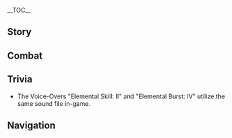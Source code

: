 {{CharacterTabs}}
{{LanguageTabs}}

__TOC__
==Story==
{{VO/Story
|character           = Razor
|language            = zh
|language_s          = zh
|language_t          = zh-tw
|name_s              = 雷泽
|name_t              = 雷澤

|vo_01_01_title_s    = 初次见面…
|vo_01_01_title_t    = 初次見面…
|vo_01_01_subtitle   = Hello
|vo_01_01_file       = VO_{language}{character} Hello.ogg
|vo_01_01_tx_s       = 你的气味…好闻。一起狩猎吧！
|vo_01_01_tx_t       = {{MC|你|妳|mc=1}}的氣味…好聞。一起狩獵吧！
|vo_01_01_rm         = Nǐ de qìwei... hǎowén. Yīqǐ shòuliè ba!
|vo_01_01_tl         = Your smell... is nice. Let's hunt together!

|vo_02_01_title_s    = 闲聊・气味
|vo_02_01_title_t    = 閒聊・氣味
|vo_02_01_subtitle   = Chat: Scent
|vo_02_01_file       = VO_{language}{character} Chat - Scent.ogg
|vo_02_01_tx_s       = 唔，兔子的味道…
|vo_02_01_tx_t       = 唔，兔子的味道…
|vo_02_01_rm         = N, tùzi de wèidao...
|vo_02_01_tl         = Mmm, the smell of rabbits...
|vo_02_02_title_s    = 闲聊・饿
|vo_02_02_title_t    = 閒聊・餓
|vo_02_02_subtitle   = Chat: Hunger
|vo_02_02_file       = VO_{language}{character} Chat - Hunger.ogg
|vo_02_02_tx_s       = 走吗，肚子饿了。
|vo_02_02_tx_t       = 走嗎，肚子餓了。
|vo_02_02_rm         = Zǒu ma, dùzi èle.
|vo_02_02_tl         = Are we going? I'm hungry.
|vo_02_03_title_s    = 闲聊・望风
|vo_02_03_title_t    = 閒聊・把風
|vo_02_03_subtitle   = Chat: Wind-gazing
|vo_02_03_file       = VO_{language}{character} Chat - Wind-gazing.ogg
|vo_02_03_tx_s       = 我去望风，走了叫我。
|vo_02_03_tx_t       = 我去望風，走了叫我。
|vo_02_03_rm         = Wǒ qù wàngfēng, zǒule jiào wǒ.
|vo_02_03_tl         = I'll go keep a lookout, call me when you leave.

<!-- Weather -->
|vo_03_01_title_s    = 打雷的时候・提醒
|vo_03_01_title_t    = 打雷的時候・提醒
|vo_03_01_subtitle   = When Thunder Strikes: Warning
|vo_03_01_file       = VO_{language}{character} When Thunder Strikes - Warning.ogg
|vo_03_01_tx_s       = 怕就快点躲起来。
|vo_03_01_tx_t       = 怕就快點躲起來。
|vo_03_01_rm         = Pà jiù kuàidiǎn duǒqǐlái.
|vo_03_01_tl         = If you're scared, hide quickly.
|vo_03_02_title_s    = 打雷的时候・带路
|vo_03_02_title_t    = 打雷的時候・帶路
|vo_03_02_subtitle   = When Thunder Strikes: Guidance
|vo_03_02_file       = VO_{language}{character} When Thunder Strikes - Guidance.ogg
|vo_03_02_tx_s       = 避开树，跟我来！
|vo_03_02_tx_t       = 避開樹，跟我來！
|vo_03_02_rm         = Bìkāi shù, gēn wǒ lái!
|vo_03_02_tl         = Avoid trees, follow me!
|vo_03_03_title_s    = 起风的时候…
|vo_03_03_title_t    = 起風的時候…
|vo_03_03_subtitle   = When It's Windy
|vo_03_03_file       = VO_{language}{character} When It's Windy.ogg
|vo_03_03_tx_s       = 风…唔…舒服。
|vo_03_03_tx_t       = 風…唔…舒服。
|vo_03_03_rm         = Fēng... N... Shūfu.
|vo_03_03_tl         = Wind... Mmm... Comfortable.
|vo_03_04_title_s    = 刮大风了…
|vo_03_04_title_t    = 颳大風了…
|vo_03_04_subtitle   = When the Wind Is Blowing
|vo_03_04_file       = VO_{language}{character} When the Wind Is Blowing.ogg
|vo_03_04_tx_s       = 风…嗯…扎扎的，有点疼。
|vo_03_04_tx_t       = 風…嗯…紮紮的，有點疼。
|vo_03_04_rm         = Fēng... Ng... zhāzhā de, yǒudiǎn téng.
|vo_03_04_tl         = Wind... Mmm... It's a bit bitey, kind of hurts.

|vo_04_01_title_s    = 早上好…
|vo_04_01_title_t    = 早安…
|vo_04_01_subtitle   = Good Morning
|vo_04_01_file       = VO_{language}{character} Good Morning.ogg
|vo_04_01_tx_s       = 太阳出来了。狩猎一起去？
|vo_04_01_tx_t       = 太陽出來了。狩獵一起去？
|vo_04_01_rm         = Tàiyáng chūláile. Shòuliè yīqǐ qù?
|vo_04_01_tl         = The sun has come out. Go hunting together?
|vo_04_02_title_s    = 中午好…
|vo_04_02_title_t    = 午安…
|vo_04_02_subtitle   = Good Afternoon
|vo_04_02_file       = VO_{language}{character} Good Afternoon.ogg
|vo_04_02_tx_s       = 大块吃肉，开心！
|vo_04_02_tx_t       = 大塊吃肉，開心！
|vo_04_02_rm         = Dà kuài chī ròu, kāixīn!
|vo_04_02_tl         = Eating a big piece of meat, happy!
|vo_04_03_title_s    = 晚上好…
|vo_04_03_title_t    = 晚上好…
|vo_04_03_subtitle   = Good Evening
|vo_04_03_file       = VO_{language}{character} Good Evening.ogg
|vo_04_03_tx_s       = 你去睡觉吧，我看月亮。
|vo_04_03_tx_t       = {{MC|你|妳|mc=1}}去睡覺吧，我看月亮。
|vo_04_03_rm         = Nǐ qù shuìjiào ba, wǒ kàn yuèliang.
|vo_04_03_tl         = You go and rest. I'm watching the moon.

|vo_04_04_title_s    = 晚安…
|vo_04_04_title_t    = 晚安…
|vo_04_04_subtitle   = Good Night
|vo_04_04_file       = VO_{language}{character} Good Night.ogg
|vo_04_04_tx_s       = 你睡觉，我看守。明天一起狩猎。
|vo_04_04_tx_t       = {{MC|你|妳|mc=1}}睡覺，我看守。明天一起狩獵。
|vo_04_04_rm         = Nǐ shuìjiaò, wǒ kānshǒu. Míngtiān yīqǐ shòuliè.
|vo_04_04_tl         = You sleep, I keep watch. Tomorrow we hunt together.

|vo_05_01_title_s    = 关于{name_s}自己…
|vo_05_01_title_t    = 關於{name_t}自己…
|vo_05_01_subtitle   = About {character}
|vo_05_01_file       = VO_{language}{character} About {character}.ogg
|vo_05_01_tx_s       = 我是狼。人的爸爸、妈妈，没有。
|vo_05_01_tx_t       = 我是狼。人的爸爸、媽媽，沒有。
|vo_05_01_rm         = Wǒ shì láng. Rén de bàba, māma, méiyǒu.
|vo_05_01_tl         = I am a wolf. Human father, mother, don't have.

|vo_06_01_title_s    = 关于我们・朋友
|vo_06_01_title_t    = 關於我們・朋友
|vo_06_01_subtitle   = About us: Friends
|vo_06_01_file       = VO_{language}{character} About Us - Friends.ogg
|vo_06_01_tx_s       = 你是朋友。我和你一起狩猎。
|vo_06_01_tx_t       = {{MC|你|妳|mc=1}}是朋友。我和{{MC|你|妳|mc=1}}一起狩獵。
|vo_06_01_rm_s       = Nǐ shì péngyou. Wǒ hé nǐ yīqǐ shòuliè.
|vo_06_01_rm_t       = Nǐ shì péngyou. Wǒ hàn nǐ yīqǐ shòuliè.
|vo_06_01_tl         = You are friend. I hunt together with you.
|vo_06_02_title_s    = 关于我们・武器
|vo_06_02_title_t    = 關於我們・武器
|vo_06_02_subtitle   = About us: Weapons
|vo_06_02_friendship = 6
|vo_06_02_file       = VO_{language}{character} About Us - Weapons.ogg
|vo_06_02_tx_s       = 我有铁的爪子和雷的牙。我保护你。
|vo_06_02_tx_t       = 我有鐵的爪子和雷的牙。我保護{{MC|你|妳|mc=1}}。
|vo_06_02_rm_s       = Wǒ yǒu tiě de zhuǎzi hé léi de yá. Wǒ bǎohù nǐ.
|vo_06_02_rm_t       = Wǒ yǒu tiě de zhuǎzi hàn léi de yá. Wǒ bǎohù nǐ.
|vo_06_02_tl         = I have metal claws and thunder's teeth. I protect you.

|vo_07_01_title_s    = 关于「神之眼」…
|vo_07_01_title_t    = 關於「神之眼」…
|vo_07_01_subtitle   = About the [[Vision]]
|vo_07_01_friendship = 4
|vo_07_01_file       = VO_{language}{character} About the Vision.ogg
|vo_07_01_tx_s       = 「神之眼」，师父帮忙。雷的牙打架，保护「卢皮卡」。
|vo_07_01_tx_t       = 「神之眼」，師父幫忙。雷的牙打架，保護「盧皮卡」。
|vo_07_01_rm         = "Shénzhīyǎn", shīfu bāngmáng. Léi de yá dǎjià, bǎohù "Lúpíkǎ".
|vo_07_01_tl         = "Vision," Master helped. Thunder's teeth fight, protect "Lupical."
|vo_07_02_title_s    = 有什么想要分享…
|vo_07_02_title_t    = 有什麼想要分享…
|vo_07_02_subtitle   = Something to Share
|vo_07_02_file       = VO_{language}{character} Something to Share.ogg
|vo_07_02_tx_s       = 晚上，星星很好看。天空，湖里，都有很多很多星星。<br />晚上，城市里，也有很多星星。
|vo_07_02_tx_t       = 晚上，星星很好看。天空，湖裡，都有很多很多星星。<br />晚上，城市裡，也有很多星星。
|vo_07_02_rm_s       = Wǎnshang, xīngxing hěn hǎokàn. Tiānkōng, húlǐ, dōu yòu hěnduō hěnduō xīngxing.<br />Wǎnshang, chéngshì lǐ, yě yǒu hěnduō xīngxing.
|vo_07_02_rm_t       = Wǎnshang, xīngxīng hěn hǎokàn. Tiānkōng, húlǐ, dōu yòu hěnduō hěnduō xīngxīng.<br />Wǎnshang, chéngshì lǐ, yě yǒu hěnduō xīngxīng.
|vo_07_02_tl         = Nighttime, stars look very nice. Sky, in the lake, all have many many stars.<br />Nighttime, in the city, also has many stars.
|vo_07_03_title_s    = 感兴趣的见闻…
|vo_07_03_title_t    = 感興趣的見聞…
|vo_07_03_subtitle   = Interesting Things
|vo_07_03_file       = VO_{language}{character} Interesting Things.ogg
|vo_07_03_tx_s       = 我的「卢皮卡」的狼。它们是家人。
|vo_07_03_tx_t       = 我的「盧皮卡」的狼。它們是家人。
|vo_07_03_rm         = Wǒ de "Lúpíkǎ" de láng. Tāmen shì jiārén.
|vo_07_03_tl         = The wolves in my "Lupical." They are family.

|vo_08_01_title_s    = 关于丽莎…
|vo_08_01_title_t    = 關於麗莎…
|vo_08_01_subtitle   = About [[Lisa]]
|vo_08_01_friendship = 4
|vo_08_01_quest      = The Meaning of Lupical
|vo_08_01_file       = VO_{language}{character} About Lisa.ogg
|vo_08_01_tx_s       = 师父的雷，天空会变黑。很可怕，很强。
|vo_08_01_tx_t       = 師父的雷，天空會變黑。很可怕，很強。
|vo_08_01_rm         = Shīfu de léi, tiānkōng huì biàn hēi. Hěn kěpà, hěn qiǎng.
|vo_08_01_tl         = Master's thunder, the sky will become dark. Very scary, very strong.
|vo_08_02_title_s    = 关于芭芭拉…
|vo_08_02_title_t    = 關於芭芭拉…
|vo_08_02_subtitle   = About [[Barbara]]
|vo_08_02_friendship = 4
|vo_08_02_file       = VO_{language}{character} About Barbara.ogg
|vo_08_02_tx_s       = 芭芭拉，亮晶晶的女孩子。很善良。
|vo_08_02_tx_t       = 芭芭拉，亮晶晶的女孩子。很善良。
|vo_08_02_rm         = Bābālā, liàngjīngjīng de nǚháizi. Hěn shànliáng.
|vo_08_02_tl         = Barbara, sparkly shiny girl. Very kind.
|vo_08_03_title_s    = 关于迪卢克…
|vo_08_03_title_t    = 關於迪盧克…
|vo_08_03_subtitle   = About [[Diluc]]
|vo_08_03_friendship = 4
|vo_08_03_file       = VO_{language}{character} About Diluc.ogg
|vo_08_03_tx_s       = 迪卢克，红红的、黑黑的。又冷又热。
|vo_08_03_tx_t       = 迪盧克，紅紅的、黑黑的。又冷又熱。
|vo_08_03_rm         = Dílúkè, hónghóng de, hēihēi de. Yòu lěng yòu rè.
|vo_08_03_tl         = Diluc, reddish, blackish. Hot and cold.
|vo_08_04_title_s    = 关于温迪…
|vo_08_04_title_t    = 關於溫迪…
|vo_08_04_subtitle   = About [[Venti]]
|vo_08_04_friendship = 4
|vo_08_04_file       = VO_{language}{character} About Venti.ogg
|vo_08_04_tx_s       = 诗歌…唔，不明白。虽然不明白，「卢皮卡」喜欢。
|vo_08_04_tx_t       = 詩歌…唔，不明白。雖然不明白，「盧皮卡」喜歡。
|vo_08_04_rm         = Shīgē... N, bù míngbai. Suīrán bù míngbai, "Lúpíkǎ" xǐhuan.
|vo_08_04_tl         = Poems... Mmm, don't understand. Even though don't understand, "Lupical" like a lot.
|vo_08_05_title_s    = 关于班尼特…
|vo_08_05_title_t    = 關於班尼特…
|vo_08_05_subtitle   = About [[Bennett]]
|vo_08_05_friendship = 4
|vo_08_05_file       = VO_{language}{character} About Bennett.ogg
|vo_08_05_tx_s       = 班尼特，话很多，和他一起，吃不饱。
|vo_08_05_tx_t       = 班尼特，話很多，和他一起，吃不飽。
|vo_08_05_rm_s       = Bānnítè, huà hěn duō, hé tā yīqǐ, chībubǎo.
|vo_08_05_rm_t       = Bānnítè, huà hěn duō, hàn tā yīqǐ, chībubǎo.
|vo_08_05_tl         = Bennett, many words, when together with him, can't eat full.
|vo_08_06_title_s    = 关于可莉…
|vo_08_06_title_t    = 關於可莉…
|vo_08_06_subtitle   = About [[Klee]]
|vo_08_06_friendship = 4
|vo_08_06_quest      = The Meaning of Lupical
|vo_08_06_file       = VO_{language}{character} About Klee.ogg
|vo_08_06_tx_s       = 可莉，朋友！朋友，但是，头疼。
|vo_08_06_tx_t       = 可莉，朋友！朋友，但是，頭疼。
|vo_08_06_rm         = Kělì, péngyǒu! Péngyǒu, dànshì, tóuténg.
|vo_08_06_tl         = Klee, friend! Friend, but, headache.
|vo_08_07_title_s    = 关于法尔伽・陌生
|vo_08_07_title_t    = 關於法爾伽・陌生
|vo_08_07_subtitle   = About [[Varka]]: Stranger
|vo_08_07_friendship = 4
|vo_08_07_file       = VO_{language}{character} About Varka - Stranger.ogg
|vo_08_07_tx_s       = 法尔伽？不认识…
|vo_08_07_tx_t       = 法爾伽？不認識…
|vo_08_07_rm_s       = Fǎ'ěrjiā? Bù rènshi...
|vo_08_07_rm_t       = Fǎ'ěrjiā? Bù rènshì...
|vo_08_07_tl         = Varka? Don't recognize...
|vo_08_08_title_s    = 关于法尔伽・回忆
|vo_08_08_title_t    = 關於法爾伽・回憶
|vo_08_08_subtitle   = About [[Varka]]: Memory
|vo_08_08_friendship = 6
|vo_08_08_file       = VO_{language}{character} About Varka - Memory.ogg
|vo_08_08_tx_s       = 哦…法尔伽，是名字。那个男人，高大。雷泽名字，铁的爪子，他给的。唔…想见他。
|vo_08_08_tx_t       = 哦…法爾伽，是名字。那個男人，高大。雷澤名字，鐵的爪子，他給的。唔…想見他。
|vo_08_08_rm         = O... Fǎ'ěrjiā, shì míngzì. Nèige nánrén, gāodà. Léizé míngzì, tiě de zhuǎzi, tā gěi de. N... xiǎng jiàn tā.
|vo_08_08_tl         = Oh... Varka, is a name. That man, tall and big. Razor's name, metal claws, he gave. Mmm... Want to meet him.

|vo_09_01_title_s    = 想要了解{name_s}・其一
|vo_09_01_title_t    = 想要瞭解{name_t}・其一
|vo_09_01_subtitle   = More About {character}: I
|vo_09_01_file       = VO_{language}{character} More About {character} - 01.ogg
|vo_09_01_tx_s       = 你的气味，善良的味道。喜欢吃肉？
|vo_09_01_tx_t       = {{MC|你|妳|mc=1}}的氣味，善良的味道。喜歡吃肉？
|vo_09_01_rm         = Nǐ de qìwei, shànliáng de wèidào. Xǐhuān chī ròu?
|vo_09_01_tl         = Your smell, is a kind smell. Like to eat meat?
|vo_09_02_title_s    = 想要了解{name_s}・其二
|vo_09_02_title_t    = 想要瞭解{name_t}・其二
|vo_09_02_subtitle   = More About {character}: II
|vo_09_02_friendship = 3
|vo_09_02_file       = VO_{language}{character} More About {character} - 02.ogg
|vo_09_02_tx_s       = 你很强。和狼一样强。喜欢和你狩猎。收获很多。
|vo_09_02_tx_t       = {{MC|你|妳|mc=1}}很強。和狼一樣強。喜歡和{{MC|你|妳|mc=1}}狩獵。收穫很多。
|vo_09_02_rm_s       = Nǐ hěn qiáng. Hé láng yīyàng qiáng. Xǐhuān hé nǐ shòuliè. Shōuhuò hěn duō.
|vo_09_02_rm_t       = Nǐ hěn qiáng. Hàn láng yīyàng qiáng. Xǐhuān hàn nǐ shòuliè. Shōuhuò hěn duō.
|vo_09_02_tl         = You are very strong. As strong as wolves. Like hunting with you. Very fruitful.
|vo_09_03_title_s    = 想要了解{name_s}・其三
|vo_09_03_title_t    = 想要瞭解{name_t}・其三
|vo_09_03_subtitle   = More About {character}: III
|vo_09_03_friendship = 4
|vo_09_03_file       = VO_{language}{character} More About {character} - 03.ogg
|vo_09_03_tx_s       = 卢皮卡是「狼的家」。不对，是「狼的家人」。我的卢皮卡在树林里。它们保护我，说我是卢皮卡。
|vo_09_03_tx_t       = 盧皮卡是「狼的家」。不對，是「狼的家人」。我的盧皮卡在樹林裡。它們保護我，說我是盧皮卡。
|vo_09_03_rm         = Lúpíkǎ shì "láng de jiā". Bùduì, shì "láng de jiārén". Wǒ de Lúpíkǎ zài shùlín lǐ. Tāmen bǎohù wǒ, shuō wǒ shì Lúpíkǎ.
|vo_09_03_tl         = Lupical is "home of wolves." No, it's "family of wolves." My Lupical is in the forest. They protect me, call me Lupical.
|vo_09_04_title_s    = 想要了解{name_s}・其四
|vo_09_04_title_t    = 想要瞭解{name_t}・其四
|vo_09_04_subtitle   = More About {character}: IV
|vo_09_04_friendship = 5
|vo_09_04_file       = VO_{language}{character} More About {character} - 04.ogg
|vo_09_04_tx_s       = 我只有卢皮卡。<br />但是，就算是卢皮卡，我没有四只脚，不是真的狼。有时候心里难过。
|vo_09_04_tx_t       = 我只有盧皮卡。<br />但是，就算是盧皮卡，我沒有四隻腳，不是真的狼。有時候心裡難過。
|vo_09_04_rm         = Wǒ zhǐyǒu Lúpíkǎ.<br />Dànshì, jiùsuàn shì Lúpíkǎ, wǒ méiyǒu sì zhī jiǎo, bùshì zhēn de láng. Yǒushíhòu xīnlǐ nánguò.
|vo_09_04_tl         = I only have Lupical.<br />But, even though I am Lupical, I don't have four legs, not a real wolf. Sometimes I get sad.
|vo_09_05_title_s    = 想要了解{name_s}・其五
|vo_09_05_title_t    = 想要瞭解{name_t}・其五
|vo_09_05_subtitle   = More About {character}: V
|vo_09_05_friendship = 6
|vo_09_05_file       = VO_{language}{character} More About {character} - 05.ogg
|vo_09_05_tx_s       = 和你一起奔跑开心，和你一起狩猎开心。和你一起，我是狼，我是人，都没关系。<br />你是朋友，你是我的「卢皮卡」。我想要你也开心。
|vo_09_05_tx_t       = 和{{MC|你|妳|mc=1}}一起奔跑開心，和{{MC|你|妳|mc=1}}一起狩獵開心。和{{MC|你|妳|mc=1}}一起，我是狼，我是人，都沒關係。<br />{{MC|你|妳|mc=1}}是朋友，{{MC|你|妳|mc=1}}是我的「盧皮卡」。我想要{{MC|你|妳|mc=1}}也開心。
|vo_09_05_rm_s       = Hé nǐ yīqǐ bēnpǎo kāixīn, hé nǐ yīqǐ shòuliè kāixīn. Hé nǐ yīqǐ, wǒ shì láng, wǒ shì rén, dōu méiguānxi.<br />Nǐ shì péngyǒu, nǐ shì wǒ de "Lúpíkǎ". Wǒ xiǎngyào nǐ yě kāixīn.
|vo_09_05_rm_t       = Hàn nǐ yīqǐ bēnpǎo kāixīn, hàn nǐ yīqǐ shòuliè kāixīn. Hàn nǐ yīqǐ, wǒ shì láng, wǒ shì rén, dōu méiguānxì.<br />Nǐ shì péngyǒu, nǐ shì wǒ de "Lúpíkǎ". Wǒ xiǎngyào nǐ yě kāixīn.
|vo_09_05_tl         = I'm happy when running with you, I'm happy when hunting with you. When together with you, it doesn't matter if I am wolf, if I am human.<br />You are friend, you are my "Lupical." I want you to also be happy.

|vo_10_01_title_s    = {name_s}的爱好…
|vo_10_01_title_t    = {name_t}的愛好…
|vo_10_01_subtitle   = {character}'s Hobbies
|vo_10_01_file       = VO_{language}{character} Hobbies.ogg
|vo_10_01_tx_s       = 喜欢卢皮卡。喜欢树林。喜欢朋友。喜欢奔跑。
|vo_10_01_tx_t       = 喜歡盧皮卡。喜歡樹林。喜歡朋友。喜歡奔跑。
|vo_10_01_rm         = Xǐhuān Lúpíkǎ. Xǐhuān shùlín. Xǐhuān péngyǒu. Xǐhuān bēnpǎo.
|vo_10_01_tl         = Like Lupical. Like the forest. Like friends. Like to run.
|vo_10_02_title_s    = {name_s}的烦恼…
|vo_10_02_title_t    = {name_t}的煩惱…
|vo_10_02_subtitle   = {character}'s Troubles
|vo_10_02_file       = VO_{language}{character} Troubles.ogg
|vo_10_02_tx_s       = 说话很累，很难。但是，不说话不行。
|vo_10_02_tx_t       = 說話很累，很難。但是，不說話不行。
|vo_10_02_rm         = Shuōhuà hěn lèi, hěn nán. Dànshì, bù shuōhuà bùxíng.
|vo_10_02_tl         = Talking is very tiring, is very difficult. But, not talking is no good.
|vo_10_03_title_s    = 喜欢的食物…
|vo_10_03_title_t    = 喜歡的食物…
|vo_10_03_subtitle   = Favorite Food
|vo_10_03_file       = VO_{language}{character} Favorite Food.ogg
|vo_10_03_tx_s       = 喜欢肉。喜欢土豆。
|vo_10_03_tx_t       = 喜歡肉。喜歡馬鈴薯。
|vo_10_03_rm_s       = Xǐhuān ròu. Xǐhuān tǔdòu.
|vo_10_03_rm_t       = Xǐhuān ròu. Xǐhuān mǎlíngshǔ.
|vo_10_03_tl         = Like meat. Like potatoes.
|vo_10_04_title_s    = 讨厌的食物…
|vo_10_04_title_t    = 討厭的食物…
|vo_10_04_subtitle   = Least Favorite Food
|vo_10_04_file       = VO_{language}{character} Least Favorite Food.ogg
|vo_10_04_tx_s       = 蔬菜不好。我吃的肉才吃菜。
|vo_10_04_tx_t       = 蔬菜不好。我吃的肉才吃菜。
|vo_10_04_rm         = Shūcài bùhǎo. Wǒ chī de ròu cái chī cài.
|vo_10_04_tl         = Vegetables are no good. Only the meat I eat eats vegetables.

<!-- Receiving a Gift -->
|vo_11_01_title_s    = 收到赠礼・其一
|vo_11_01_title_t    = 收到贈禮・其一
|vo_11_01_subtitle   = Receiving a Gift: I
|vo_11_01_file       = VO_{language}{character} Receiving a Gift - 01.ogg
|vo_11_01_tx_s       = 气味很香，味道一样好。喜欢。
|vo_11_01_tx_t       = 氣味很香，味道一樣好。喜歡。
|vo_11_01_rm         = Qìwèi hěn xiāng, wèidào yīyàng hǎo. Xǐhuān.
|vo_11_01_tl         = This smells good. It tastes just as good. I like.

|vo_11_02_title_s    = 收到赠礼・其二
|vo_11_02_title_t    = 收到贈禮・其二
|vo_11_02_subtitle   = Receiving a Gift: II
|vo_11_02_file       = VO_{language}{character} Receiving a Gift - 02.ogg
|vo_11_02_tx_s       = 吃了有力气，很开心。
|vo_11_02_tx_t       = 吃了有力氣，很開心。
|vo_11_02_rm         = Chǐle yǒu lìqì, hěn kāixīn.
|vo_11_02_tl         = I have energy when I eat this. Happy.

|vo_11_03_title_s    = 收到赠礼・其三
|vo_11_03_title_t    = 收到贈禮・其三
|vo_11_03_subtitle   = Receiving a Gift: III
|vo_11_03_file       = VO_{language}{character} Receiving a Gift - 03.ogg
|vo_11_03_tx_s       = 吃，不好。不吃，不好。有些难过。
|vo_11_03_tx_t       = 吃，不好。不吃，不好。有些難過。
|vo_11_03_rm         = Chī, bùhǎo. Bùchī, bù hǎo. Yǒu xiē nánguò.
|vo_11_03_tl         = Eat, no good. Don't eat, no good. Feel a little bad.

|vo_12_01_title_s    = 生日…
|vo_12_01_title_t    = 生日…
|vo_12_01_subtitle   = Birthday
|vo_12_01_file       = VO_{language}{character} Birthday.ogg
|vo_12_01_tx_s       = 今天是你的…你是在很多很多个月以前的，今天出生的。想和你一起开心。今天一起吃肉。
|vo_12_01_tx_t       = 今天是{{MC|你|妳|mc=1}}的…{{MC|你|妳|mc=1}}是在很多很多個月以前的，今天出生的。想和{{MC|你|妳|mc=1}}一起開心。今天一起吃肉。
|vo_12_01_rm_s       = Jīntiān shì nǐ de... Nǐ shì zài hěnduō hěnduō gè yuè yǐqián de, jīntiān chūshēng de. Xiǎng hé nǐ yīqǐ kāixīn. Jīntiān yīqǐ chī ròu.
|vo_12_01_rm_t       = Jīntiān shì nǐ de... Nǐ shì zài hěnduō hěnduō gè yuè yǐqián de, jīntiān chūshēng de. Xiǎng hàn nǐ yīqǐ kāixīn. Jīntiān yīqǐ chī ròu.
|vo_12_01_tl         = Today is your... You were born today, many months ago. Want to be happy together with you. Today we eat meat together.

|vo_13_01_title_s    = 突破的感受・起
|vo_13_01_title_t    = 突破的感受・起
|vo_13_01_subtitle   = Feelings About Ascension: Intro
|vo_13_01_ascension  = 1
|vo_13_01_file       = VO_{language}{character} Feelings About Ascension -  01.ogg
|vo_13_01_tx_s       = 手臂，更粗了…？
|vo_13_01_tx_t       = 手臂，更粗了…？
|vo_13_01_rm         = Shǒubì, gèng cūle...?
|vo_13_01_tl         = Arms, became thicker...?
|vo_13_02_title_s    = 突破的感受・承
|vo_13_02_title_t    = 突破的感受・承
|vo_13_02_subtitle   = Feelings About Ascension: Building Up
|vo_13_02_ascension  = 2
|vo_13_02_file       = VO_{language}{character} Feelings About Ascension -  02.ogg
|vo_13_02_tx_s       = 磨爪子，磨牙，要更强！
|vo_13_02_tx_t       = 磨爪子，磨牙，要更強！
|vo_13_02_rm         = Mó zhuǎzi, mó yá, yào gèng qiáng!
|vo_13_02_tl         = Sharpen claws, sharpen teeth, want to get even stronger!
|vo_13_03_title_s    = 突破的感受・转
|vo_13_03_title_t    = 突破的感受・轉
|vo_13_03_subtitle   = Feelings About Ascension: Climax
|vo_13_03_ascension  = 4
|vo_13_03_file       = VO_{language}{character} Feelings About Ascension -  03.ogg
|vo_13_03_tx_s       = 跑，狩猎。不够，不行！我要…更强。
|vo_13_03_tx_t       = 跑，狩獵。不夠，不行！我要…更強。
|vo_13_03_rm         = Pǎo, shòuliè. Bùgòu, bùxíng! Wǒ yào... gèng qiáng.
|vo_13_03_tl         = Run, hunt. Not enough, cannot accept! I want... to get even stronger.
|vo_13_04_title_s    = 突破的感受・合
|vo_13_04_title_t    = 突破的感受・合
|vo_13_04_subtitle   = Feelings About Ascension: Conclusion
|vo_13_04_ascension  = 6
|vo_13_04_file       = VO_{language}{character} Feelings About Ascension -  04.ogg
|vo_13_04_tx_s       = 牙齿，爪子，腿。更强，更有力气…保护你！
|vo_13_04_tx_t       = 牙齒，爪子，腿。更強，更有力氣…保護{{MC|你|妳|mc=1}}！
|vo_13_04_rm         = Yáchǐ, zhuǎzi, tuǐ. Gèng qiáng, gèng yǒu lìqì... bǎohù nǐ!
|vo_13_04_tl         = Teeth, claws, legs. Even more powerful, even stronger... Protect you!
}}

==Combat==
{{Combat VO
|character           = Razor
|language            = zh

|skill_1_tx_s        = 走开！
|skill_1_tx_t        = 走開！
|skill_1_rm          = Zǒukāi!
|skill_1_tl          = Leave!
|skill_2_tx_s        = 啊！
|skill_2_tx_t        = 啊！
|skill_2_rm          = A!
|skill_2_tl          = Ah!
|skill_3_tx_s        = 嗷！
|skill_3_tx_t        = 嗷！
|skill_3_rm          = Ao!
|skill_3_tl          = Rah!
|skill_4_file        = Elemental Skill 1 06
|skill_4_tx_s        = 别过来！
|skill_4_tx_t        = 別過來！
|skill_4_rm          = Bié guòlái!
|skill_4_tl          = Don't come here!

|burst_1_tx_s        = 嗷&mdash;&mdash;
|burst_1_tx_t        = 嗷&mdash;&mdash;
|burst_1_rm          = Ao{{lmdash}}
|burst_1_tl          = Rah&mdash;&mdash;
|burst_2_tx_s        = Blitz！
|burst_2_tx_t        = Blitz！
|burst_2_rm          = 
|burst_2_tl          = 
|burst_3_tx_s        = 嚎&mdash;&mdash;
|burst_3_tx_t        = 嚎&mdash;&mdash;
|burst_3_rm          = Hao{{lmdash}}
|burst_3_tl          = Gah&mdash;&mdash;
|burst_4_file        = Elemental Skill 1 02
|burst_4_tx_s        = 啊&mdash;&mdash;
|burst_4_tx_t        = 啊&mdash;&mdash;
|burst_4_rm          = A{{lmdash}}
|burst_4_tl          = Ah&mdash;&mdash;

|sprint-s_1_file     = Sprint Start 01,Sprint Start 02,Sprint Start 03

|glider_1_file       = Deploying Wind Glider 01,Deploying Wind Glider 02,Deploying Wind Glider 03

|chest_1_tx_s        = 这些东西，可能有用？
|chest_1_tx_t        = 這些東西，可能有用？
|chest_1_rm_s        = Zhèxiē dōngxi, kěnéng yǒuyòng?
|chest_1_rm_t        = Zhèxiē dōngxī, kěnéng yǒuyòng?
|chest_1_tl          = These things, maybe useful?
|chest_2_tx_s        = 箱子，用完可以，装东西。
|chest_2_tx_t        = 箱子，用完可以，裝東西。
|chest_2_rm          = Xiāngzi, yòng wán kěyǐ, zhuāng dōngxi.
|chest_2_tl          = Box, after using, can store things.
|chest_3_tx_s        = 宝藏的气味。奇怪。
|chest_3_tx_t        = 寶藏的氣味。奇怪。
|chest_3_rm          = Bǎozàng de qìwei. Qíguài.
|chest_3_tl          = Smell of treasure. Strange.

|low-hp_1_tx_s       = 疼。
|low-hp_1_tx_t       = 疼。
|low-hp_1_rm         = Téng.
|low-hp_1_tl         = Ouch.
|low-hp_2_tx_s       = 嗷&mdash;&mdash;
|low-hp_2_tx_t       = 嗷&mdash;&mdash;
|low-hp_2_rm         = Ao&mdash;&mdash;
|low-hp_2_tl         = Rah&mdash;&mdash;
|low-hp_3_tx_s       = 杀了你！…
|low-hp_3_tx_t       = 殺了你！…
|low-hp_3_rm         = Shāle nǐ!...
|low-hp_3_tl         = Kill you!...

|ally-low-hp_1_tx_s  = 不行。
|ally-low-hp_1_tx_t  = 不行。
|ally-low-hp_1_rm    = Bùxíng.
|ally-low-hp_1_tl    = No.
|ally-low-hp_2_tx_s  = 活下来！
|ally-low-hp_2_tx_t  = 活下來！
|ally-low-hp_2_rm    = Huó xià lái!
|ally-low-hp_2_tl    = Stay alive!

|fallen_1_tx_s       = 唔，好难呼吸…
|fallen_1_tx_t       = 唔，好難呼吸…
|fallen_1_rm         = N, hǎo nán hūxī...
|fallen_1_tl         = Mmm, it's hard to breathe...
|fallen_2_tx_s       = 想回去…
|fallen_2_tx_t       = 想回去…
|fallen_2_rm         = Xiǎng huíqù...
|fallen_2_tl         = Want to go home...
|fallen_3_tx_s       = 我的…卢皮卡…
|fallen_3_tx_t       = 我的…盧皮卡…
|fallen_3_rm         = Wǒ de... Lúpíkǎ...
|fallen_3_tl         = My... Lupical...

|hit-l_1_file        = Light Hit Taken 01,Light Hit Taken 02,Light Hit Taken 03,Light Hit Taken 04,Light Hit Taken 05,Light Hit Taken 06

|hit-h_1_file        = Heavy Hit Taken 02
|hit-h_1_tx_s        = 嘴里，咸的…
|hit-h_1_tx_t        = 嘴裡，鹹的…
|hit-h_1_rm          = Zuǐlǐ, xián de...
|hit-h_1_tl          = Mouth tastes, salty...
|hit-h_2_file        = Heavy Hit Taken 01,Heavy Hit Taken 03,Heavy Hit Taken 04,Heavy Hit Taken 05,Heavy Hit Taken 06

|join_1_tx_s         = 我打头阵。
|join_1_tx_t         = 我打頭陣。
|join_1_rm           = Wǒ dǎtóuzhèn.
|join_1_tl           = I'll take the lead.
|join_2_tx_s         = 要去哪里？
|join_2_tx_t         = 要去哪裡？
|join_2_rm           = Yào qù nǎlǐ?
|join_2_tl           = Where [are we] going?
|join_3_tx_s         = 背后，交给我。
|join_3_tx_t         = 背後，交給我。
|join_3_rm           = Bèihòu, jiāogěi wǒ.
|join_3_tl           = [Your] back, leave it to me.

|idle_1_file         = Standby 02

|atk-l_1_file        = Light Attack 01,Light Attack 02,Light Attack 03,Light Attack 04,Light Attack 05,Light Attack 06

|atk-m_1_file        = Mid Attack 01,Mid Attack 02,Mid Attack 03

|atk-h_1_file        = Heavy Attack 01,Heavy Attack 02,Heavy Attack 03

|climb_1_file        = Climbing 01,Climbing 02,Climbing 03,Climbing 04,Climbing 05

|jump_1_file         = Jumping 01,Jumping 02,Jumping 03,Jumping 04,Jumping 05
}}

==Trivia==
* The Voice-Overs "Elemental Skill: II" and "Elemental Burst: IV" utilize the same sound file in-game.

==Navigation==
{{Character Navbox|link type=vo-zh}}